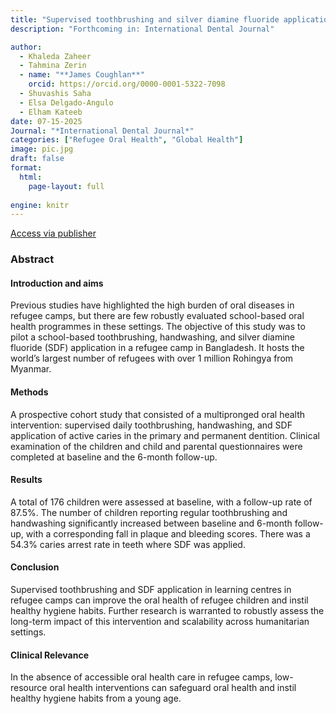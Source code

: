 ```yaml
---
title: "Supervised toothbrushing and silver diamine fluoride application of Rohingya children in the refugee camp in Bangladesh"
description: "Forthcoming in: International Dental Journal"

author: 
  - Khaleda Zaheer
  - Tahmina Zerin
  - name: "**James Coughlan**"
    orcid: https://orcid.org/0000-0001-5322-7098
  - Shuvashis Saha
  - Elsa Delgado-Angulo
  - Elham Kateeb
date: 07-15-2025
Journal: "*International Dental Journal*"
categories: ["Refugee Oral Health", "Global Health"]
image: pic.jpg
draft: false
format: 
  html: 
    page-layout: full
    
engine: knitr
---
```


[Access via publisher](https://doi.org/10.1016/j.identj.2025.100929 "Go to publisher website"){.btn .btn-outline-primary .btn role="button"}

### Abstract
#### Introduction and aims

Previous studies have highlighted the high burden of oral diseases in refugee camps, but there are few robustly evaluated school-based oral health programmes in these settings. The objective of this study was to pilot a school-based toothbrushing, handwashing, and silver diamine fluoride (SDF) application in a refugee camp in Bangladesh. It hosts the world’s largest number of refugees with over 1 million Rohingya from Myanmar.

#### Methods

A prospective cohort study that consisted of a multipronged oral health intervention: supervised daily toothbrushing, handwashing, and SDF application of active caries in the primary and permanent dentition. Clinical examination of the children and child and parental questionnaires were completed at baseline and the 6-month follow-up.

#### Results

A total of 176 children were assessed at baseline, with a follow-up rate of 87.5%. The number of children reporting regular toothbrushing and handwashing significantly increased between baseline and 6-month follow-up, with a corresponding fall in plaque and bleeding scores. There was a 54.3% caries arrest rate in teeth where SDF was applied.

#### Conclusion

Supervised toothbrushing and SDF application in learning centres in refugee camps can improve the oral health of refugee children and instil healthy hygiene habits. Further research is warranted to robustly assess the long-term impact of this intervention and scalability across humanitarian settings.

#### Clinical Relevance

In the absence of accessible oral health care in refugee camps, low-resource oral health interventions can safeguard oral health and instil healthy hygiene habits from a young age.
